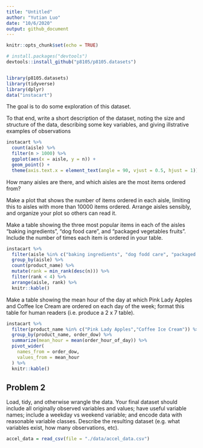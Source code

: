 ---
title: "Untitled"
author: "Yutian Luo"
date: "10/6/2020"
output: github_document
---

```{r setup, include=FALSE}
knitr::opts_chunk$set(echo = TRUE)
```


```{r}
# install.packages("devtools")
devtools::install_github("p8105/p8105.datasets")


library(p8105.datasets)
library(tidyverse)
library(dplyr)
data("instacart")
```


The goal is to do some exploration of this dataset. 

To that end, write a short description of the dataset, 
noting the size and structure of the data, 
describing some key variables, 
and giving illstrative examples of observations

```{r}
instacart %>% 
  count(aisle) %>% 
  filter(n > 1000) %>% 
  ggplot(aes(x = aisle, y = n)) + 
  geom_point() +
  theme(axis.text.x = element_text(angle = 90, vjust = 0.5, hjust = 1))
```





How many aisles are there, and which aisles are the most items ordered from?

Make a plot that shows the number of items ordered in each aisle, limiting this to aisles with more than 10000 items ordered. Arrange aisles sensibly, and organize your plot so others can read it.

Make a table showing the three most popular items in each of the aisles “baking ingredients”, “dog food care”, and “packaged vegetables fruits”. Include the number of times each item is ordered in your table.

```{r}
instacart %>% 
  filter(aisle %in% c("baking ingredients", "dog fodd care", "packaged vegetables fruits")) %>% 
  group_by(aisle) %>% 
  count(product_name) %>% 
  mutate(rank = min_rank(desc(n))) %>% 
  filter(rank < 4) %>% 
  arrange(aisle, rank) %>% 
  knitr::kable()

```


Make a table showing the mean hour of the day at which Pink Lady Apples and Coffee Ice Cream are ordered on each day of the week; format this table for human readers (i.e. produce a 2 x 7 table).

```{r}
instacart %>% 
  filter(product_name %in% c("Pink Lady Apples","Coffee Ice Cream")) %>% 
  group_by(product_name, order_dow) %>% 
  summarize(mean_hour = mean(order_hour_of_day)) %>% 
  pivot_wider(
    names_from = order_dow,
    values_from = mean_hour
  ) %>% 
  knitr::kable()
```









## Problem 2

Load, tidy, and otherwise wrangle the data. Your final dataset should include all originally observed variables and values; have useful variable names; include a weekday vs weekend variable; and encode data with reasonable variable classes. Describe the resulting dataset (e.g. what variables exist, how many observations, etc).

```{r}
accel_data = read_csv(file = "./data/accel_data.csv")
  

```













